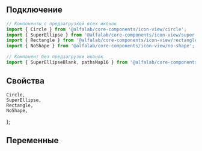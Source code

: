 

## Подключение

```jsx
// Компоненты с предзагрузкой всех иконок
import { Circle } from '@alfalab/core-components/icon-view/circle';
import { SuperEllipse } from '@alfalab/core-components/icon-view/super-ellipse';
import { Rectangle } from '@alfalab/core-components/icon-view/rectangle';
import { NoShape } from '@alfalab/core-components/icon-view/no-shape';

// Компонент без предзагрузки иконок
import { SuperEllipseBlank, pathsMap16 } from '@alfalab/core-components/icon-view/super-ellipse';
```

## Свойства

    Circle,
    SuperEllipse,
    Rectangle,
    NoShape,
};

<ArgsTable components={Shapes} />

## Переменные

<CssVars css={styles} />
